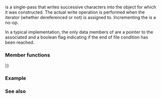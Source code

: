 {{cpp/title|ostreambuf_iterator}}
{{cpp/iterator/ostreambuf_iterator/navbar}}
{{dcl begin}}
{{dcl header|iterator}}
{{dcl rev begin}}
{{dcl|until=c++17|1=
template&lt; class CharT, class Traits = std::char_traits&lt;CharT&gt; &gt;
class ostreambuf_iterator
    : public std::iterator&lt;std::output_iterator_tag, void, void, void, void&gt;
}}
{{dcl|since=c++17|1=
template&lt; class CharT, class Traits = std::char_traits&lt;CharT&gt; &gt;
class ostreambuf_iterator;
}}
{{dcl rev end}}
{{dcl end}}

{{tt|std::ostreambuf_iterator}} is a single-pass {{named req|OutputIterator}} that writes successive characters into the {{lc|std::basic_streambuf}} object for which it was constructed. The actual write operation is performed when the iterator (whether dereferenced or not) is assigned to. Incrementing the {{tt|std::ostreambuf_iterator}} is a no-op.

In a typical implementation, the only data members of {{tt|std::ostreambuf_iterator}} are a pointer to the associated {{tt|std::basic_streambuf}} and a boolean flag indicating if the end of file condition has been reached.

{{cpp/iterator/iterator/inherit|std::output_iterator_tag|void|void|void|void|ext=
{{dsc|{{tt|char_type}}|{{tt|CharT}}}}
{{dsc|{{tt|traits_type}}|{{tt|Traits}}}}
{{dsc|{{tt|streambuf_type}}|{{c/core|std::basic_streambuf&lt;CharT, Traits&gt;}}}}
{{dsc|{{tt|ostream_type}}|{{c/core|std::basic_ostream&lt;CharT, Traits&gt;}}}}
}}

===Member functions===
{{dsc begin}}
{{dsc inc|cpp/iterator/ostreambuf_iterator/dsc constructor}}
{{dsc inc|cpp/iterator/ostreambuf_iterator/dsc destructor}}
{{dsc inc|cpp/iterator/ostreambuf_iterator/dsc operator{{=}}}}
{{dsc inc|cpp/iterator/ostreambuf_iterator/dsc operator*}}
{{dsc inc|cpp/iterator/ostreambuf_iterator/dsc operator_arith}}
{{dsc inc|cpp/iterator/ostreambuf_iterator/dsc failed}}
{{dsc end}}

===Example===
{{example
|code=
#include &lt;algorithm&gt;
#include &lt;iostream&gt;
#include &lt;iterator&gt;
#include &lt;string&gt;

int main()
{
    std::string s = "This is an example\n";
    std::copy(s.begin(), s.end(), std::ostreambuf_iterator&lt;char&gt;(std::cout));
}
|output=
This is an example
}}

===See also===
{{dsc begin}}
{{dsc inc|cpp/iterator/dsc istreambuf_iterator}}
{{dsc inc|cpp/iterator/dsc ostream_iterator}}
{{dsc end}}

{{langlinks|de|es|fr|it|ja|pt|ru|zh}}